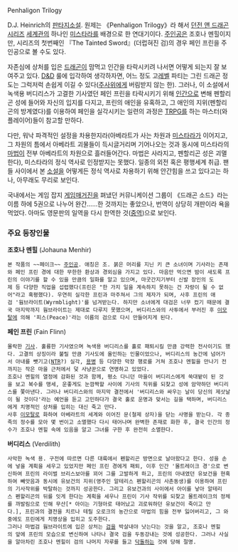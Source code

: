 Penhaligon Trilogy

D.J. Heinrich의 [[판타지소설]].
원제는 《Penhaligon Trilogy》라 해서 [[던전 앤 드래곤 시리즈]] [[세계관]]의 하나인 [[미스타라]]를 배경으로 한 연대기이다. [[주인공]]은 조호나 멘힐이지만, 시리즈의 첫번째인 『The Tainted Sword』(더럽혀진 검)의 경우 페인 프린을 주인공으로 볼 수도 있다.

자존심에 상처를 입은 [[드래곤]]이 맘먹고 인간을 타락시키려 나서면 어떻게 되는지 잘 보여주고 있다. [[D&D]] 룰에 입각하여 생각하자면, 어느 정도 고[[레벨]] 파티는 그린 드래곤 정도는 그럭저럭 손쉽게 이길 수 있다([[주사위]]에게 버림받지 않는 한). 그러나, 이 소설에서 녹색용 버디리스가 고결한 기사였던 페인 프린을 타락시키기 위해 [[인간]]으로 변해 펜할리곤 성에 들어와 자신의 입지를 다지고, 프린의 애인을 유혹하고, 그 애인의 지위(펜할리곤의 방계였다)를 이용하여 페인을 실각시키는 일련의 과정은 [[TRPG]]를 하는 마스터(와 플레이어)들이 참고할 만하다.

다만, 워낙 파격적인 설정을 차용한지라(아베라트가 사는 차원과 [[미스타라]]가 이어지고, 그 차원의 틈에서 아베라트 괴물들이 득시글거리며 기어나오는 것과 동시에 미스타라의 [[마법]]이 전부 아베라트의 차원으로 흘러들어간다. 마법은 사라지고, 펜할리곤 성은 괴멸한다), 미스타라의 정식 역사로 인정받지는 못했다. 일종의 외전 혹은 평행세계 취급. 팬들 사이에서 본 [[소설]]을 어떻게든 정식 역사로 차용하기 위해 안간힘을 쓰고 있다고는 하나, 아무래도 무리로 보인다.

국내에서는 게임 잡지 [[게임매거진]]을 펴냈던 커뮤니케이션 그룹이 《드래곤 소드》라는 이름 하에 5권으로 나누어 완간……한 것까지는 좋았으나, 번역이 상당히 개판이라 욕을 먹었다. 아마도 영문판의 일역을 다시 한역한 것([[중역]])으로 보인다.

=== 주요 등장인물 ===
'''조호나 멘힐''' (Johauna Menhir)
 본 작품의 ~~페이크~~ [[주인공]]. 애칭은 조. 붉은 머리를 지닌 키 큰 소녀이며 기사라는 존재와 페인 프린 경에 대한 무한한 환상과 경외심을 가지고 있다. 마음만 먹으면 밤이 새도록 프린의 이야기를 할 수 있을 만큼의 일화를 알고 있으며, 마굿간지기부터 신발 장인의 도제 등 다양한 직업을 섭렵했다(프린은 "한 가지 일을 계속하지 못하는 건 자랑이 될 수 없어"라고 혹평했다). 우연히 실각한 프린과 마주쳐서 그의 제자가 되며, 사후 프린의 애검 '웜브라이트(Wyrmblight)'를 넘겨받는다. 하지만 소녀에게 대검은 너무 컸기 때문에 결국 마지막까지 웜브라이트는 제대로 다루지 못했으며, 버디리스와의 사투에서 부러진 후 [[이모탈]]에 의해 '피스(Peace)'라는 이름의 검으로 다시 만들어지게 된다.

'''페인 프린''' (Fain Flinn)
 몰락한 [[기사]]. 훌륭한 기사였으며 녹색용 버디리스를 홀로 패퇴시킬 만큼 강력한 전사이기도 했다. 고결의 상징이라 불릴 만큼 기사도에 올인하는 인물이었으나, 버디리스의 농간에 넘어가서 아내를 뺏기고([[NTR]]?) 실각, [[용병]] 등 다양한 막장 행로를 거쳐 조호나 멘힐을 만나기 전까지는 작은 마을 근처에서 덫 사냥꾼으로 연명하고 있었다.
 조호나 멘힐의 열정에 감화된 것과 함께, 평소 다니던 마을이 버디리스에게 쑥대밭이 된 것을 보고 복수를 맹세, 운좋게도 눈깜짝할 사이에 기사의 직위를 되찾고 성에 암약하던 버디리스를 쫓아낸다. 그러나 버디리스와의 마지막 결전에서 '버디리스와 싸우는 날이 당신의 제삿날이 될 것이다'라는 예언을 듣고 고민하다가 결국 홀로 운명과 맞서는 길을 택하며, 버디리스에게 치명적인 상처를 입히는 대신 죽고 만다.
 사후 [[이모탈]]로 화하여 아베라트의 세계와 이어진 문(철제 상자)을 닫는 사명을 받는다. 각 종족의 정수를 모아 몇 번이고 소멸했다 다시 태어나며 완벽한 존재로 화한 후, 결국 인간의 정수가 조호나 멘힐 속에 있음을 알고 그녀를 구한 후 완전히 소멸한다.

'''버디리스''' (Verdilith)
 사악한 녹색 용. 구전에 따르면 다른 대륙에서 펜할리곤 방면으로 날아왔다고 한다. 성을 손에 넣을 계획을 세우고 있었지만 페인 프린 경에게 패퇴, 이후 인간 '몰트레이크 경'으로 변신하여 프린의 라이벌 브리스보아를 꾀어 그를 고발하게 하고, 프린의 아내였던 유보건을 현혹하여 빼앗음과 동시에 유보건의 지위(영주인 알테리스 펜할리곤의 사촌동생)를 이용하여 프린의 기사작위를 박탈하는 것까지 성공한다. 그리고 유보건과의 사이에서 아이를 낳아 알테리스 펜할리곤의 뒤를 잇게 한다는 계획을 세우나 프린이 기사 작위를 되찾고 몰트레이크의 정체를 까발림으로 인해 무산[* 아이는 기형아로 태어났고 괴로워하던 유보건이 죽이고 만다.], 프린과의 결전을 치르나 테릴 오로크의 농간으로 마법의 힘을 전부 잃어버리고, 그 와중에도 프린에게 치명상을 입히고 도주한다.
 그러나 마법검 웜브라이트에 입은 상처는 [[검]]을 박살내야 낫는다는 것을 알고, 조호나 멘힐의 앞에 프린의 모습으로 변신하여 나타나 결국 검을 두동강내는 것에 성공한다. 그러나 사실을 알아차린 조호나 멘힐이 검의 나머지 자루를 들고 [[닥돌]]하는 것에 당해 절명.
